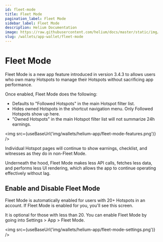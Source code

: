 ```yaml
---
id: fleet-mode
title: Fleet Mode
pagination_label: Fleet Mode
sidebar_label: Fleet Mode
description: Helium Documentation
image: https://raw.githubusercontent.com/helium/docs/master/static/img/link-image.png
slug: /wallets/app-wallet/fleet-mode
---
```



# Fleet Mode

Fleet Mode is a new app feature introduced in version 3.4.3 to allows users who own many Hotspots to
manage their Hotspots without sacrificing app performance.

Once enabled, Fleet Mode does the following:

- Defaults to "Followed Hotspots" in the main Hotspot filter list.
- Hides owned Hotspots in the shortcut navigation menu. Only Followed Hotspots show up here.
- "Owned Hotspots" in the main Hotspot filter list will not summarize 24h earnings.

<img src={useBaseUrl('img/wallets/helium-app/fleet-mode-features.png')} />

Individual Hotspot pages will continue to show earnings, checklist, and witnesses as they do in
non-Fleet Mode.

Underneath the hood, Fleet Mode makes less API calls, fetches less data, and performs less UI
rendering, which allows the app to continue operating effectively without lag.

## Enable and Disable Fleet Mode

Fleet Mode is automatically enabled for users with 20+ Hotspots in an account. If Fleet Mode is
enabled for you, you'll see this screen.

It is optional for those with less than 20. You can enable Fleet Mode by going into Settings > App >
Fleet Mode.

<img src={useBaseUrl('img/wallets/helium-app/fleet-mode-settings.png')} />

